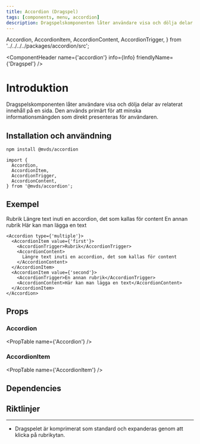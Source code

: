 ```yaml
---
title: Accordion (Dragspel)
tags: [components, menu, accordion]
description: Dragspelskomponenten låter användare visa och dölja delar av relaterat innehåll på en sida.
---
```


  Accordion,
  AccordionItem,
  AccordionContent,
  AccordionTrigger,
} from '../../../../packages/accordion/src';


<ComponentHeader name={'accordion'} info={Info} friendlyName={'Dragspel'} />


# Introduktion

Dragspelskomponenten låter användare visa och dölja delar av relaterat innehåll på en sida. Den används primärt för att minska informationsmängden som direkt presenteras för användaren.


## Installation och användning

```bash npm2yarn
npm install @mvds/accordion
```

```tsx
import {
  Accordion,
  AccordionItem,
  AccordionTrigger,
  AccordionContent,
} from '@mvds/accordion';
```

## Exempel

<div
  style={{
    marginBottom: '10px',
    display: 'flex',
    columnGap: '10px',
    alignItems: 'center',
  }}
>
  <Accordion type={'multiple'}>
    <AccordionItem value={'first'}>
      <AccordionTrigger>Rubrik</AccordionTrigger>
      <AccordionContent>
        Längre text inuti en accordion, det som kallas för content
      </AccordionContent>
    </AccordionItem>
    <AccordionItem value={'second'}>
      <AccordionTrigger>En annan rubrik</AccordionTrigger>
      <AccordionContent>Här kan man lägga en text</AccordionContent>
    </AccordionItem>
  </Accordion>
</div>

```tsx
<Accordion type={'multiple'}>
  <AccordionItem value={'first'}>
    <AccordionTrigger>Rubrik</AccordionTrigger>
    <AccordionContent>
      Längre text inuti en accordion, det som kallas för content
    </AccordionContent>
  </AccordionItem>
  <AccordionItem value={'second'}>
    <AccordionTrigger>En annan rubrik</AccordionTrigger>
    <AccordionContent>Här kan man lägga en text</AccordionContent>
  </AccordionItem>
</Accordion>
```

## Props

### Accordion

<PropTable name={'Accordion'} />
### AccordionItem
<PropTable name={'AccordionItem'} />

## Dependencies

<ComponentFooter info={Info}/>


## Riktlinjer

---

- Dragspelet är komprimerat som standard och expanderas genom att klicka på rubrikytan.

